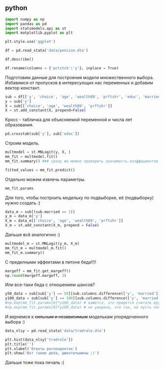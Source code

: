 ## python

```python
import numpy as np
import pandas as pd
import statsmodels.api as st
import matplotlib.pyplot as plt

plt.style.use('ggplot')
```


```python
df = pd.read_stata('data/pension.dta')
```

```python
df.describe()
```


```python
df.rename(columns = {'pctstck':'y'}, inplace = True)
```

Подготовим данные для построения модели множественного выбора. Избавимся от пропусков в интересующих нас переменных и добавим вектор констант. 

```python
sub = df[['y', 'choice', 'age', 'wealth89', 'prftshr', 'educ', 'married']].dropna()
y = sub['y']
X = sub[['choice', 'age', 'wealth89', 'prftshr']]
X = st.add_constant(X, prepend=False)
```

Кросс - табличка для объясняемой переменной и числа лет образования.
```python
pd.crosstab(sub['y'], sub['educ'])
```

Строим модель.
```python
multmodel = st.MNLogit(y, X, )
mm_fit = multmodel.fit()
mm_fit.summary() ### сразу же можно проверить значимость коэффициентов
```

```python
fitted_values = mm_fit.predict()
```

Отдельно можем извлечь параметры.
```python
mm_fit.params
```

Для того, чтобы построить модельку по подвыборке, её (подвыборку) нужно создать :)
```python
data_m = sub[(sub.married == 1)]
y_m = data_m['y']
X_m = data_m[['choice', 'age', 'wealth89', 'prftshr']]
X_m = st.add_constant(X_m, prepend = False)
```

Дальше всё аналогично :)
```python
multmodel_m = st.MNLogit(y_m, X_m)
mm_fit_m = multmodel_m.fit()
mm_fit_m.summary()
```

C пределными эффектами в питоне беда!!!!
```python
margeff = mm_fit.get_margeff()
np.round(margeff.margeff, 3)
```
 
Или все-таки беда с отношением шансов?
```python
y50_data = sub[sub['y'] == 50][sub.columns.difference(['y', 'married'])]
y100_data = sub[sub['y'] == 100][sub.columns.difference(['y', 'married'])]
#np.exp(mm_fit.params[0]*y100_data) # кажется, это придется считать вручную :(
#np.exp(mm_fit.params[0]*y100_data) # не уверена, что так, но пусть пока будет
```

И вернемся к ~~сильным и независимым~~ моделькам упорядоченного выбора :) 
```python
data_nlsy = pd.read_stata('data/tradrole.dta')
```

```python
plt.hist(data_nlsy['tradrole'])
plt.title('')
plt.xlabel('Ответы респонденток')
plt.show('Вот такие дела, джентельмены :)')
```

Дальше тоже пока печаль :(

